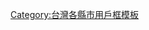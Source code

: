{{Userbox
  |id       = [[檔案:Emblem of Taoyuan City.svg|45px]]
  |id-c     = white
  |info     = 這個用戶居住於'''[[桃園市|<span style= color:#FF0000>桃園市</span>]]'''。
  |info-c   = #009249
  |info-s   = 10
  |info-fc  = #FFFFFF
  |border-c = #FFF000
| nocat = {{{nocat|}}}
| usercategory = 桃園市維基人
}}<noinclude>[[Category:台灣各縣市用戶框模板]]</noinclude>